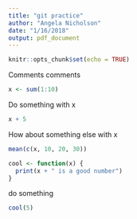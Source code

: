 ```yaml
---
title: "git practice"
author: "Angela Nicholson"
date: "1/16/2018"
output: pdf_document
---
```


```r
knitr::opts_chunk$set(echo = TRUE)
```
Comments comments
```r
x <- sum(1:10)
```
Do something with x
```r
x + 5
```
How about something else with x
```r
mean(c(x, 10, 20, 30))
```

```r
cool <- function(x) {
  print(x + " is a good number")
}
```

do something
```r
cool(5)
```
